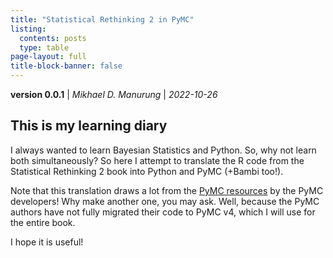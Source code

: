 ```yaml
---
title: "Statistical Rethinking 2 in PyMC"
listing:
  contents: posts
  type: table
page-layout: full
title-block-banner: false
---
```


**version 0.0.1** | *Mikhael D. Manurung* | *2022-10-26*

## This is my learning diary

I always wanted to learn Bayesian Statistics and Python. So, why not learn both simultaneously? So here I attempt to translate the R code from the Statistical Rethinking 2 book into Python and PyMC (+Bambi too!).

Note that this translation draws a lot from the [PyMC resources](https://github.com/pymc-devs/pymc-resources/tree/main/Rethinking_2) by the PyMC developers! Why make another one, you may ask. Well, because the PyMC authors have not fully migrated their code to PyMC v4, which I will use for the entire book.

I hope it is useful!
